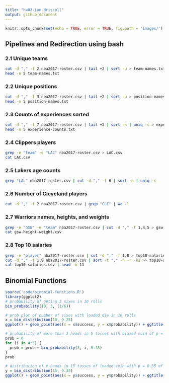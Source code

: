 ```yaml
---
title: "hw03-ian-driscoll"
output: github_document
---
```


```r
knitr::opts_chunk$set(echo = TRUE, error = TRUE, fig.path = 'images/')
```
## Pipelines and Redirection using bash

### 2.1 Unique teams
```bash
cut -d "," -f 2 nba2017-roster.csv | tail +2 | sort -u > team-names.txt
head -n 5 team-names.txt
```
### 2.2 Unique positions
```bash
cut -d "," -f 3 nba2017-roster.csv | tail +2 | sort -u > position-names.txt
head -n 5 position-names.txt
```
### 2.3 Counts of experiences sorted
```bash
cut -d "," -f 7 nba2017-roster.csv | tail +2 | sort -n | uniq -c > experience-counts.txt
head -n 5 experience-counts.txt
```
### 2.4 Clippers players
```bash
grep -e "team" -e "LAC" nba2017-roster.csv > LAC.csv
cat LAC.csv
```
### 2.5 Lakers age counts
```bash
grep "LAL" nba2017-roster.csv | cut -d "," -f 6 | sort -n | uniq -c
```
### 2.6 Number of Cleveland players
```bash
cut -d "," -f 2 nba2017-roster.csv | grep "CLE" | wc -l
```
### 2.7 Warriors names, heights, and weights
```bash
grep -e "GSW" -e "team" nba2017-roster.csv | cut -d "," -f 1,4,5 > gsw-height-weight.csv
cat gsw-height-weight.csv
```
### 2.8 Top 10 salaries
```bash
grep -e "player" nba2017-roster.csv | cut -d "," -f 1,8 > top10-salaries.csv
cut -d "," -f 1,8 nba2017-roster.csv | sort -t "," -n -r -k2 >> top10-salaries.csv
cat top10-salaries.csv | head -n 11
```
## Binomial Functions
```r
source('code/binomial-functions.R')
library(ggplot2)
# probability of geting 3 sixes in 10 rolls
bin_probability(10, 3, (1/6))

# prob plot of number of sixes with loaded die in 10 rolls
x = bin_distribution(10, 0.25)
ggplot() + geom_point(aes(x = x$success, y = x$probability)) + ggtitle("Probability of # Sixes in 10 rolls with p = 0.25")

# probability of more than 3 heads in 5 tosses with biased coin of p = 0.35 of heads
prob = 0
for (i in 4:5) {
  prob = prob + bin_probability(5, i, 0.35)
}
prob

# distribution of # heads in 15 tosses of loaded coin with p = 0.35 of heads
y = bin_distribution(15, 0.35)
ggplot() + geom_point(aes(x = y$success, y = y$probability)) + ggtitle("Distr. of # heads in 15 tosses of loaded coin with p = 0.35 of heads")
```


